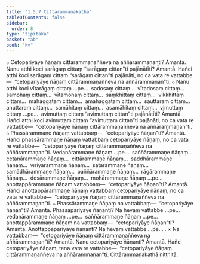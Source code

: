 ```yaml
---
title: "1.5.7 Cittārammaṇakathā"
tableOfContents: false
sidebar:
  order: 8
type: "tipitaka"
basket: "ab"
book: "kv"
---
```



<DynamicBreadcrumb />

<Division number="436" book="kv" bookNo="32" page="234">

<Paragraph number="1510" book="kv">
๐ Cetopariyāye ñāṇaṃ cittārammaṇaññeva na aññārammaṇanti? Āmantā. Nanu atthi koci sarāgaṃ cittaṃ “sarāgaṃ cittan”ti pajānātīti? Āmantā. Hañci atthi koci sarāgaṃ cittaṃ “sarāgaṃ cittan”ti pajānāti, no ca vata re vattabbe—  “cetopariyāye ñāṇaṃ cittārammaṇaññeva na aññārammaṇan”ti.
</Paragraph>

<Paragraph number="1511" book="kv">
๐ Nanu atthi koci vītarāgaṃ cittaṃ …pe…  sadosaṃ cittaṃ…  vītadosaṃ cittaṃ…  samohaṃ cittaṃ…  vītamohaṃ cittaṃ…  saṃkhittaṃ cittaṃ…  vikkhittaṃ cittaṃ…  mahaggataṃ cittaṃ…  amahaggataṃ cittaṃ…  sauttaraṃ cittaṃ…  anuttaraṃ cittaṃ…  samāhitaṃ cittaṃ…  asamāhitaṃ cittaṃ…  vimuttaṃ cittaṃ …pe…  avimuttaṃ cittaṃ “avimuttaṃ cittan”ti pajānātīti? Āmantā. Hañci atthi koci avimuttaṃ cittaṃ “avimuttaṃ cittan”ti pajānāti, no ca vata re vattabbe—  “cetopariyāye ñāṇaṃ cittārammaṇaññeva na aññārammaṇan”ti.
</Paragraph>

</Division>
<Division number="437" book="kv" bookNo="32" page="235">

<Paragraph number="1512" book="kv">
๐ Phassārammaṇe ñāṇaṃ vattabbaṃ—  “cetopariyāye ñāṇan”ti? Āmantā. Hañci phassārammaṇe ñāṇaṃ vattabbaṃ cetopariyāye ñāṇaṃ, no ca vata re vattabbe—  “cetopariyāye ñāṇaṃ cittārammaṇaññeva na aññārammaṇan”ti. Vedanārammaṇe ñāṇaṃ …pe…  saññārammaṇe ñāṇaṃ…  cetanārammaṇe ñāṇaṃ…  cittārammaṇe ñāṇaṃ…  saddhārammaṇe ñāṇaṃ…  vīriyārammaṇe ñāṇaṃ…  satārammaṇe ñāṇaṃ…  samādhārammaṇe ñāṇaṃ…  paññārammaṇe ñāṇaṃ…  rāgārammaṇe ñāṇaṃ…  dosārammaṇe ñāṇaṃ…  mohārammaṇe ñāṇaṃ …pe…  anottappārammaṇe ñāṇaṃ vattabbaṃ—  “cetopariyāye ñāṇan”ti? Āmantā. Hañci anottappārammaṇe ñāṇaṃ vattabbaṃ cetopariyāye ñāṇaṃ, no ca vata re vattabbe—  “cetopariyāye ñāṇaṃ cittārammaṇaññeva na aññārammaṇan”ti.
</Paragraph>

<Paragraph number="1513" book="kv">
๐ Phassārammaṇe ñāṇaṃ na vattabbaṃ—  “cetopariyāye ñāṇan”ti? Āmantā. Phassapariyāye ñāṇanti? Na hevaṃ vattabbe …pe…  vedanārammaṇe ñāṇaṃ …pe…  saññārammaṇe ñāṇaṃ …pe…  anottappārammaṇe ñāṇaṃ na vattabbaṃ—  “cetopariyāye ñāṇan”ti? Āmantā. Anottappapariyāye ñāṇanti? Na hevaṃ vattabbe …pe… .
</Paragraph>

</Division>
<Division number="438" book="kv" bookNo="32" page="235">

<Paragraph number="1514" book="kv">
× Na vattabbaṃ—  “cetopariyāye ñāṇaṃ cittārammaṇaññeva na aññārammaṇan”ti? Āmantā. Nanu cetopariyāye ñāṇanti? Āmantā. Hañci cetopariyāye ñāṇaṃ, tena vata re vattabbe—  “cetopariyāye ñāṇaṃ cittārammaṇaññeva na aññārammaṇan”ti.

</Paragraph>
</Division>

<Paragraph number="1515" type="center" book="kv">
Cittārammaṇakathā niṭṭhitā.
</Paragraph>